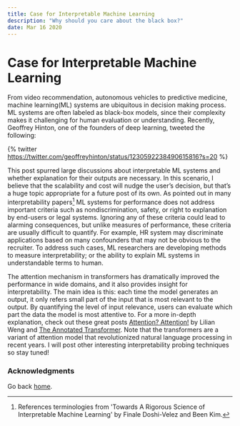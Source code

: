 ```yaml
---
title: Case for Interpretable Machine Learning
description: "Why should you care about the black box?"
date: Mar 16 2020
---
```


# Case for Interpretable Machine Learning

From video recommendation, autonomous vehicles to predictive medicine, machine learning(ML) systems are ubiquitous in decision making process. ML systems are often labeled as black-box models, since their complexity makes it challenging for human evaluation or understanding. Recently, Geoffrey Hinton, one of the founders of deep learning, tweeted the following:

{% twitter https://twitter.com/geoffreyhinton/status/1230592238490615816?s=20 %}

This post spurred large discussions about interpretable ML systems and whether explanation for their outputs are necessary. In this scenario, I believe that the scalability and cost will nudge the user’s decision, but that’s a huge topic appropriate for a future post of its own. As pointed out in many interpretability papers[^1] ML systems for performance does not address important criteria such as nondiscrimination, safety, or right to explanation by end-users or legal systems. Ignoring any of these criteria could lead to alarming consequences, but unlike measures of performance, these criteria are usually difficult to quantify. For example, HR system may discriminate applications based on many confounders that may not be obvious to the recruiter. To address such cases, ML researchers are developing methods to measure interpretability; or the ability to explain ML systems in understandable terms to human.

The attention mechanism in transformers has dramatically improved the performance in wide domains, and it also provides insight for interpretability. The main idea is this: each time the model generates an output, it only refers small part of the input that is most relevant to the output. By quantifying the level of input relevance, users can evaluate which part the data the model is most attentive to. For a more in-depth explanation, check out these great posts [Attention? Attention!](https://lilianweng.github.io/lil-log/2018/06/24/attention-attention.html) by Lilian Weng and [The Annotated Transformer](https://nlp.seas.harvard.edu/2018/04/03/attention.html). Note that the transformers are a variant of attention model that revolutionized natural language processing in recent years. I will post other interesting interpretability probing techniques so stay tuned!

### Acknowledgments
[^1]:References terminologies from 'Towards A Rigorous Science of Interpretable Machine Learning' by Finale Doshi-Velez and Been Kim.

Go back [home](/).
